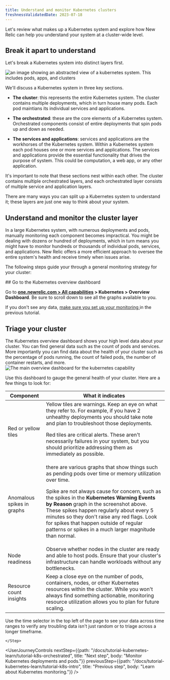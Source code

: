 ```yaml
---
title: Understand and monitor Kubernetes clusters
freshnessValidatedDate: 2023-07-18
---
```





Let's review what makes up a Kubernetes system and explore how New Relic can help you understand your system at a cluster-wide level.

## Break it apart to understand

Let's break a Kubernetes system into distinct layers first.

<img
    title="k8sDiagramContext"
    alt="an image showing an abstracted view of a kubernetes system. This includes pods, apps, and clusters"
    src={k8sDiagramContext}
/>

We'll discuss a Kubernetes system in three key sections. 

  * <DoNotTranslate>**The cluster**</DoNotTranslate>: this represents the entire Kubernetes system. The cluster contains multiple deployments, which in turn house many pods. Each pod maintians its individual services and applications.

  * <DoNotTranslate>**The orchestrated**</DoNotTranslate>: these are the core elements of a Kubernetes system. Orchestrated components consist of entire deployments that spin pods up and down as needed.

  * <DoNotTranslate>**The services and applications**</DoNotTranslate>: services and applications are the workhorses of the Kubernetes system. Within a Kubernetes system each pod houses one or more services and applications. The services and applications provide the essential functionality that drives the purpose of system. This could be computation, a web app, or any other application.

It's important to note that these sections nest within each other. The cluster contains multiple orchestrated layers, and each orchestrated layer consists of multiple service and application layers.

<Callout variant="important">
There are many ways you can split up a Kubernetes system to understand it; these layers are just one way to think about your system. 
</Callout>

##  Understand and monitor the cluster layer

In a large Kubernetes system, with numerous deployments and pods, manually monitoring each component becomes impractical. You might be dealing with dozens or hundred of deployments, which in turn means you might have to monitor hundreds or thousands of individual pods, services, and applications. New Relic offers a more efficient approach to oversee the entire system's health and receive timely <InlinePopover type="alerts" /> when issues arise.

The following steps guide your through a general monitoring strategy for your cluster:

<Steps>
    <Step>
## Go to the Kubernetes overview dashboard

Go to <DoNotTranslate>**[one.newrelic.com > All capabilities](https://one.newrelic.com/all-capabilities) > Kubernetes > Overview Dashboard**</DoNotTranslate>. Be sure to scroll down to see all the graphs available to you.

If you don't see any data, [make sure you set up your monitoring ](/docs/tutorial-kubernetes-learn/tutorial-k8s-intro/#install-new-relic-agent) in the previous tutorial.
    </Step>
    <Step>

## Triage your cluster

The Kubernetes overview dashboard shows your high level data about your cluster. You can find general data such as the count of pods and services. More importantly you can find data about the health of your cluster such as the percentage of pods running, the count of failed pods, the number of container restarts, and more. 
<img
    title="tutorialOverviewdashboard"
    alt="The main overview dashboard for the kubernetes capability"
    src={tutorialOverviewdashboard}
/>



Use this dashboard to gauge the general health of your cluster. Here are a few things to look for:

<table>
    <thead>
        <tr>
            <th>
                Component
            </th>
            <th>
                What it indicates
            </th>
        </tr>
    </thead>
    <tbody>
        <tr>
            <td>
Red or yellow tiles
            </td>
            <td>
Yellow tiles are warnings. Keep an eye on what they refer to. For example, if you have 2 unhealthy deployments you should take note and plan to troubleshoot those deployments. 

Red tiles are critical alerts. These aren't necessarily failures in your system, but you should prioritize addressing them as immediately as possible.  
            </td>
        </tr>
        <tr>
            <td>
Anomalous spikes in graphs
            </td>
            <td>
there are various graphs that show things such as pending pods over time or memory utilization over time. 

Spike are not always cause for concern, such as the spikes in the <DoNotTranslate>**Kubernetes Warning Events by Reason**</DoNotTranslate> graph in the screenshot above. These spikes happen regularly about every 5 minutes so they don't raise any red flags. Look for spikes that happen outside of regular patterns or spikes in a much larger magnitude than normal. 
            </td>
        </tr>
        <tr>
            <td>
Node readiness
            </td>
            <td>
Observe whether nodes in the cluster are ready and able to host pods. Ensure that your cluster's infrastructure can handle workloads without any bottlenecks.
            </td>
        </tr>
        <tr>
            <td>
Resource count insights
            </td>
            <td>
Keep a close eye on the number of pods, containers, nodes, or other Kubernetes resources within the cluster. While you won't always find something actionable, monitoring resource utilization allows you to plan for future scaling.
            </td>
        </tr>
    </tbody>
</table>

Use the time selector in the top left of the page to see your data across time ranges to verify any troubling data isn't just random or to triage across a longer timeframe. 

    </Step>
</Steps>



<UserJourneyControls
    nextStep={{path: "/docs/tutorial-kubernetes-learn/tutorial-k8s-orchestrated", title: "Next step", body: "Monitor Kubernetes deployments and pods."}}
    previousStep={{path: "/docs/tutorial-kubernetes-learn/tutorial-k8s-intro", title: "Previous step", body: "Learn about Kubernetes monitoring."}}
/>
